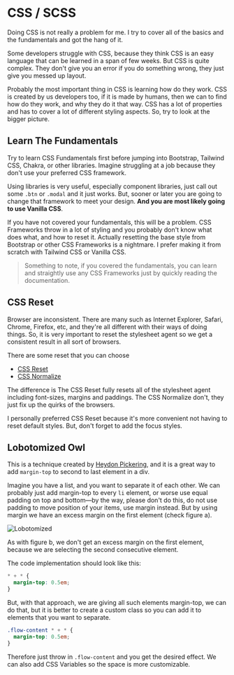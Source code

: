 # CSS / SCSS

Doing CSS is not really a problem for me. I try to cover all of the basics and the fundamentals and got the hang of it.

Some developers struggle with CSS, because they think CSS is an easy language that can be learned in a span of few weeks. But CSS is quite complex. They don't give you an error if you do something wrong, they just give you messed up layout.

Probably the most important thing in CSS is learning how do they work. CSS is created by us developers too, if it is made by humans, then we can to find how do they work, and why they do it that way. CSS has a lot of properties and has to cover a lot of different styling aspects. So, try to look at the bigger picture.

## Learn The Fundamentals


<Callout emoji="💡">
  Try to learn CSS Fundamentals first before jumping into Bootstrap, Tailwind
  CSS, Chakra, or other libraries. Imagine struggling at a job because they
  don't use your preferred CSS framework.
</Callout>

Using libraries is very useful, especially component libraries, just call out some `.btn` or `.modal` and it just works. But, sooner or later you are going to change that framework to meet your design. **And you are most likely going to use Vanilla CSS**.

If you have not covered your fundamentals, this will be a problem. CSS Frameworks throw in a lot of styling and you probably don't know what does what, and how to reset it. Actually resetting the base style from Bootstrap or other CSS Frameworks is a nightmare. I prefer making it from scratch with Tailwind CSS or Vanilla CSS.

> Something to note, if you covered the fundamentals, you can learn and straightly use any CSS Frameworks just by quickly reading the documentation.

## CSS Reset

Browser are inconsistent. There are many such as Internet Explorer, Safari, Chrome, Firefox, etc, and they're all different with their ways of doing things. So, it is very important to reset the stylesheet agent so we get a consistent result in all sort of browsers.

There are some reset that you can choose

- [CSS Reset](https://meyerweb.com/eric/tools/css/reset/)
- [CSS Normalize](https://github.com/necolas/normalize.css/blob/master/normalize.css)

The difference is The CSS Reset fully resets all of the stylesheet agent including font-sizes, margins and paddings. The CSS Normalize don't, they just fix up the quirks of the browsers.

I personally preferred CSS Reset because it's more convenient not having to reset default styles. But, don't forget to add the focus styles.

## Lobotomized Owl

This is a technique created by [Heydon Pickering](https://alistapart.com/article/axiomatic-css-and-lobotomized-owls/), and it is a great way to add `margin-top` to second to last element in a div.

Imagine you have a list, and you want to separate it of each other. We can probably just add margin-top to every `li` element, or worse use equal padding on top and bottom—by the way, please don't do this, do not use padding to move position of your items, use margin instead. But by using margin we have an excess margin on the first element (check figure a).

![Lobotomized](https://alistapart.com/wp-content/uploads/2014/10/owl_1.png?w=960)

As with figure b, we don't get an excess margin on the first element, because we are selecting the second consecutive element.

The code implementation should look like this:

```css highlight=1
* + * {
  margin-top: 0.5em;
}
```

But, with that approach, we are giving all such elements margin-top, we can do that, but it is better to create a custom class so you can add it to elements that you want to separate.

```css highlight=1
.flow-content * + * {
  margin-top: 0.5em;
}
```

Therefore just throw in `.flow-content` and you get the desired effect. We can also add CSS Variables so the space is more customizable.
